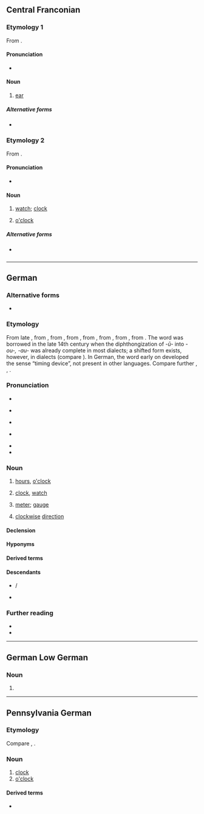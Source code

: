 ==Central Franconian==

===Etymology 1===
From {{inh|gmw-cfr|goh|ōra}}.

====Pronunciation====
* {{IPA|gmw-cfr|/uə̯/}}

====Noun====
{{head|gmw-cfr|noun|g=n|plural|Uhre|diminutive|Ührche}}

# {{lb|gmw-cfr|Ripuarian|northern|_|Moselle Franconian}} [[ear]]
#: {{ux|gmw-cfr|Wann de schlääch hürs, wäsch der de Föß, datt der Dreck us de '''Uhre''' nohrötsch.|Wash your feet if you can’t hear well, so that the dirt from your '''ears''' can slide down.}}

=====Alternative forms=====
* {{l|gmw-cfr|Ohr}} {{i|southern Moselle Franconian}}

===Etymology 2===
From {{der|gmw-cfr|dum|ūre}}.

====Pronunciation====
* {{IPA|gmw-cfr|/uə̯/}} {{i|in some dialects distinguished from etymology 1 by [[w:de:Rheinische Schärfung|tone]]}}

====Noun====
{{head|gmw-cfr|noun|g=f|plural|Uhre|diminutive|Ührche}}

# {{lb|gmw-cfr|Ripuarian}} [[watch]]; [[clock]]
# {{lb|gmw-cfr|Ripuarian}} [[o'clock]]

=====Alternative forms=====
* {{l|gmw-cfr|Ouher}} {{i|Moselle Franconian}}

----

==German==

===Alternative forms===
* {{alter|de|h||common abbreviation}}

===Etymology===
From late {{inh|de|gmh|ūre}}, from {{der|de|gml|ûre|t=hour}}, from {{der|de|dum|ure}}, from {{der|de|odt|*ūra}}, from {{der|de|fro|houre}}, from {{der|de|la|hōra}}, from {{der|de|grc|ὥρα}}, from {{der|de|ine-pro|*yeh₁-||year, season}}. The word was borrowed in the late 14th century when the diphthongization of ''-ū-'' into ''-ou-, -au-'' was already complete in most dialects; a shifted form exists, however, in dialects (compare {{cog|lb|Auer}}). In German, the word early on developed the sense “timing device”, not present in other languages. Compare further {{cog|nl|uur}}, {{cog|en|hour}}, {{cog|fr|heure}}.

===Pronunciation===
* {{IPA|de|/uːr/|[ʔu(ː)ɐ̯]|}}
* {{a|Germany}} {{audio|de|De-Uhr.ogg}}
* {{a|Germany}} {{audio|de|De-Uhr2.ogg}}
* {{a|Austria}} {{audio|de|De-at-Uhr.ogg}}
* {{homophones|de|ur-|Ur}}
* {{rhymes|de|uːɐ̯|s=1}}

===Noun===
{{de-noun|f}}

# {{lb|de|invariable}} [[hour|hours]], [[o'clock]] {{gloss|indicates the time within a twelve- or twenty-four-hour period}}
#: {{uxi|de|Es ist vier '''Uhr'''.|It is four '''o'clock'''.}}
#: {{uxi|de|Es ist vier '''Uhr''' zwölf.|It is twelve minutes past four.}}
#: {{uxi|de|Wieviel '''Uhr''' ist es?|What time is it?}}
# [[clock]], [[watch]] {{gloss|instrument used to measure or keep track of time}}
#: {{hyponyms|de|Armbanduhr|Standuhr|Wanduhr}} 
#: {{ux|de|Meine '''Uhr''' geht nach.|My '''watch''' is running slow.}}
# {{lb|de|in compounds}} [[meter]]; [[gauge]] {{gloss|a kind of measuring device, typically for water and gas consumption}}
#: {{uxi|de|Wasser'''uhr'''|water meter}}
#: {{uxi|de|Gas'''uhr'''|gas meter}}
# {{lb|de|informal}} [[clockwise]] [[direction]]
#: {{syn|de|Uhrzeigersinn}}
#: {{uxi|de|mit der Uhr|[[clockwise]]}} 
#: {{uxi|de|gegen die Uhr|[[widdershins]], [[counterclockwise]]}}

====Declension====
{{de-ndecl|f}}

====Hyponyms====
{{der4|de|Analoguhr|Antik-Uhr|Armbanduhr|Atomuhr|Automatikuhr|Bahnhofsuhr|Benzinuhr|Blumenuhr|Countdown-Uhr|Damenuhr|Digitaluhr|Drehpendeluhr|Eieruhr|Funkuhr|Gasuhr|Herrenuhr|Kirchturmuhr|[[Kontrolluhr]], [[Stechuhr]], [[Stempeluhr]]|Kuckucksuhr|Laufuhr|Messuhr|Multifunktionsuhr|Normaluhr|Parkuhr|[[Pendeluhr]], [[Standuhr]]|Quarzuhr|Rubidiumuhr|rund um die Uhr|Sanduhr|Sonnenuhr|Stromuhr|Schachuhr|Schuluhr|Spieluhr|Sportuhr|Stoppuhr|Stundenglas|Stutzuhr|Tankuhr|Taschenuhr|Taucheruhr|Turmuhr|Wanduhr|Wasseruhr}}

====Derived terms====
{{der4|de|rund um die Uhr|Uhrenfeder|Uhrglasnagel|Uhrmacher|Uhrwerk|Uhrzeit}}

====Descendants====
* {{desc|sh|ura|bor=1}} / {{l|sh|ура}}
* {{desc|sl|ura|bor=1}}

===Further reading===
* {{R:Duden}}
* {{R:DWDS}}

{{C|de|Jewelry|Time}}

----

==German Low German==

===Noun===
{{nds-de-noun|g=n}}

# {{alternative spelling of|nds-de|Ur}}

----

==Pennsylvania German==

===Etymology===
Compare {{cog|de|Uhr}}, {{cog|nl|uur}}.

===Noun===
{{head|pdc|noun|g=f|plural|Uhre}}

# [[clock]]
# [[o'clock]]

====Derived terms====
* {{l|pdc|Hausuhr}}
